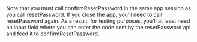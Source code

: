 <Callout>
Note that you must call confirmResetPassword in the same app session as you call resetPassword. If you close the app, you'll need to call resetPassword again.
As a result, for testing purposes, you'll at least need an input field where you can enter the code sent by the resetPassword api and feed it to confirmResetPassword.
</Callout>
